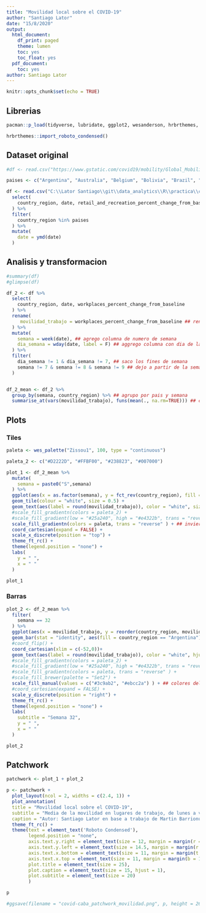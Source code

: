 ```yaml
---
title: "Movilidad local sobre el COVID-19"
author: "Santiago Lator"
date: "15/8/2020"
output:
  html_document:
    df_print: paged
    theme: lumen
    toc: yes
    toc_float: yes
  pdf_document:
    toc: yes
author: Santiago Lator
---
```


```r
knitr::opts_chunk$set(echo = TRUE)
```

## Librerias

```r
pacman::p_load(tidyverse, lubridate, ggplot2, wesanderson, hrbrthemes, patchwork)

hrbrthemes::import_roboto_condensed()
```


## Dataset original

```r

#df <- read.csv("https://www.gstatic.com/covid19/mobility/Global_Mobility_Report.csv?cachebust=fad0787569d04d8e", encoding = "UTF-8")

paises <- c("Argentina", "Australia", "Belgium", "Bolivia", "Brazil", "Chile", "Colombia", "France", "Germany", "India", "Israel", "Italy", "Japan", "Mexico", "Paraguay", "Peru", "Spain", "United Kingdom")

df <- read.csv("C:\\Lator Santiago\\git\\data_analytics\\R\\practica\\covid-19\\mobility_report\\Global_Mobility_Report.csv", encoding = "UTF-8") %>%
  select(
    country_region, date, retail_and_recreation_percent_change_from_baseline, grocery_and_pharmacy_percent_change_from_baseline, parks_percent_change_from_baseline, transit_stations_percent_change_from_baseline, workplaces_percent_change_from_baseline, residential_percent_change_from_baseline
  ) %>%
  filter(
    country_region %in% paises
  ) %>%
  mutate(
    date = ymd(date)
  )
```

## Analisis y transformacion

```r
#summary(df)
#glimpse(df)

df_2 <- df %>%
  select(
    country_region, date, workplaces_percent_change_from_baseline
  ) %>%
  rename(
     movilidad_trabajo = workplaces_percent_change_from_baseline ## renombro columna por comodidad de trabajo
  ) %>%
  mutate(
    semana = week(date), ## agrego columna de numero de semana
    dia_semana = wday(date, label = F) ## aggrego columna con dia de la semana
  ) %>%
  filter(
    dia_semana != 1 & dia_semana != 7, ## saco los fines de semana
    semana != 7 & semana != 8 & semana != 9 ## dejo a partir de la semana 10
  )


df_2_mean <- df_2 %>% 
  group_by(semana, country_region) %>% ## agrupo por pais y semana
  summarise_at(vars(movilidad_trabajo), funs(mean(., na.rm=TRUE))) ## calculo el mean de la movilidad
```

## Plots

### Tiles

```r
paleta <- wes_palette("Zissou1", 100, type = "continuous")

paleta_2 <- c("#D2222D", "#FFBF00", "#238823", "#007000")

plot_1 <- df_2_mean %>%
  mutate(
    semana = paste0("S",semana)
  ) %>% 
  ggplot(aes(x = as.factor(semana), y = fct_rev(country_region), fill = movilidad_trabajo)) + ## uso forcats para ordenar alfabeticamente los paises
  geom_tile(colour = "white", size = 0.5) +
  geom_text(aes(label = round(movilidad_trabajo)), color = "white", size = ifelse(df_2_mean$country_region == "Argentina", 4.2, 3.5)) +
  #scale_fill_gradientn(colors = paleta_2) +
  #scale_fill_gradient(low = "#25a240", high = "#e4322b", trans = "reverse") +
  scale_fill_gradientn(colors = paleta, trans = "reverse" ) + ## invierto la paleta
  coord_cartesian(expand = FALSE) +
  scale_x_discrete(position = "top") +
  theme_ft_rc() +
  theme(legend.position = "none") +
  labs(
    y = " ",
    x = " "
  )

plot_1
```
### Barras

```r
plot_2 <- df_2_mean %>%
  filter(
    semana == 32
  ) %>% 
  ggplot(aes(x = movilidad_trabajo, y = reorder(country_region, movilidad_trabajo))) + 
  geom_bar(stat = "identity", aes(fill = country_region == "Argentina")) + ## highlight Argentina
  #coord_flip() +
  coord_cartesian(xlim = c(-52,0))+
  geom_text(aes(label = round(movilidad_trabajo)), color = "white", hjust = 1.5, size = 3.5) +
  #scale_fill_gradientn(colors = paleta_2) +
  #scale_fill_gradient(low = "#25a240", high = "#e4322b", trans = "reverse") +
  #scale_fill_gradientn(colors = paleta, trans = "reverse" ) +
  #scale_fill_brewer(palette = "Set2") +
  scale_fill_manual(values = c("#3c9ab2", "#ebcc2a") ) + ## colores del highlight
  #coord_cartesian(expand = FALSE) +
  scale_y_discrete(position = "right") +
  theme_ft_rc() +
  theme(legend.position = "none") +
  labs(
    subtitle = "Semana 32",
    y = " ",
    x = " "
  )

plot_2
```

## Patchwork
```r
patchwork <- plot_1 + plot_2

p <- patchwork + 
  plot_layout(ncol = 2, widths = c(2.4, 1)) +
  plot_annotation(
  title = "Movilidad local sobre el COVID-19",
  subtitle = "Media de la movilidad en lugares de trabajo, de lunes a viernes",
  caption = "Autor: Santiago Lator en base a trabajo de Martin Barrionuevo | tw: @SantiagoLator\n\nFuente: https://www.google.com/covid19/mobility\n") &
  theme_ft_rc() +
  theme(text = element_text('Roboto Condensed'),
        legend.position = "none",
        axis.text.y.right = element_text(size = 12, margin = margin(r = 10, unit = "pt")),
        axis.text.y.left = element_text(size = 14.5, margin = margin(r = 10, unit = "pt")),
        axis.text.x.bottom = element_text(size = 11, margin = margin(t = 10, unit = "pt")),
        axis.text.x.top = element_text(size = 11, margin = margin(b = 10, unit = "pt")),
        plot.title = element_text(size = 25),
        plot.caption = element_text(size = 15, hjust = 1),
        plot.subtitle = element_text(size = 20)
        )

p

#ggsave(filename = "covid-caba_patchwork_movilidad.png", p, height = 26, width = 39, dpi = 300, units = "cm", device = "png")
```

